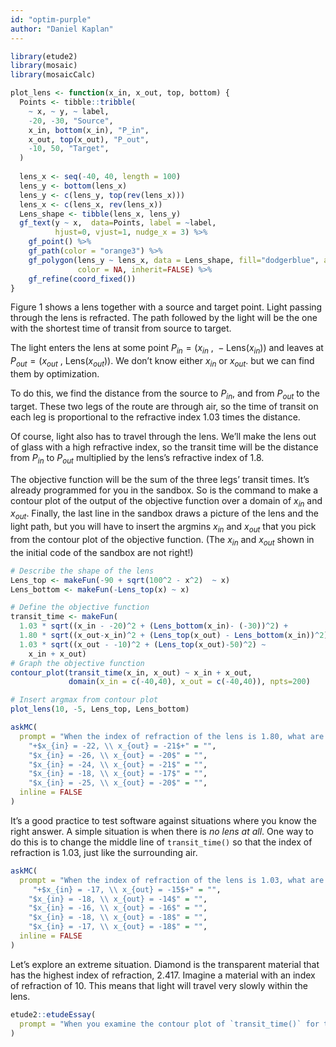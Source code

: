 ```yaml
---
id: "optim-purple"
author: "Daniel Kaplan"
---
```


```r
library(etude2)
library(mosaic)
library(mosaicCalc)
```

```r
plot_lens <- function(x_in, x_out, top, bottom) {
  Points <- tibble::tribble(
    ~ x, ~ y, ~ label,
    -20, -30, "Source",
    x_in, bottom(x_in), "P_in",
    x_out, top(x_out), "P_out",
    -10, 50, "Target",
  )
  
  lens_x <- seq(-40, 40, length = 100)
  lens_y <- bottom(lens_x)
  lens_y <- c(lens_y, top(rev(lens_x)))
  lens_x <- c(lens_x, rev(lens_x))
  Lens_shape <- tibble(lens_x, lens_y)
  gf_text(y ~ x,  data=Points, label = ~label, 
          hjust=0, vjust=1, nudge_x = 3) %>%
    gf_point() %>%
    gf_path(color = "orange3") %>%
    gf_polygon(lens_y ~ lens_x, data = Lens_shape, fill="dodgerblue", alpha = .2,
               color = NA, inherit=FALSE) %>%
    gf_refine(coord_fixed())
}

```



Figure 1 shows a lens together with a source and target point. Light passing through the lens is refracted. The path followed by the light will be the one with the shortest time of transit from source to target.


The light enters the lens at some point $P_{in} = (x_{in}\ , \ -\text{Lens}(x_{in}))$ and leaves at $P_{out} = (x_{out}\ ,\  \text{Lens}(x_{out}))$. We don't know either $x_{in}$ or $x_{out}$. but we can find them by optimization.

To do this, we find the distance from the source to $P_{in}$, and from $P_{out}$ to the target. These two legs of the route are through air, so the time of transit on each leg is proportional to the refractive index 1.03 times the distance.

Of course, light also has to travel through the lens. We'll make the lens out of glass with a high refractive index, so the transit time will be the distance from $P_{in}$ to $P_{out}$ multiplied by the lens's refractive index of 1.8. 

The objective function will be the sum of the three legs' transit times. It's already programmed for you in the sandbox. So is the command to make a contour plot of the output of the objective function over a domain of $x_{in}$ and $x_{out}$. Finally, the last line in the sandbox draws a picture of the lens and the light path, but you will have to insert the argmins $x_{in}$ and $x_{out}$ that you pick from the contour plot of the objective function. (The $x_{in}$ and $x_{out}$ shown in the initial code of the sandbox are not right!)

```r
# Describe the shape of the lens
Lens_top <- makeFun(-90 + sqrt(100^2 - x^2)  ~ x)
Lens_bottom <- makeFun(-Lens_top(x) ~ x)

# Define the objective function
transit_time <- makeFun(
  1.03 * sqrt((x_in - -20)^2 + (Lens_bottom(x_in)- (-30))^2) +
  1.80 * sqrt((x_out-x_in)^2 + (Lens_top(x_out) - Lens_bottom(x_in))^2) + 
  1.03 * sqrt((x_out - -10)^2 + (Lens_top(x_out)-50)^2) ~
    x_in + x_out)
# Graph the objective function
contour_plot(transit_time(x_in, x_out) ~ x_in + x_out, 
             domain(x_in = c(-40,40), x_out = c(-40,40)), npts=200)

# Insert argmax from contour plot
plot_lens(10, -5, Lens_top, Lens_bottom)
```



```r
askMC(
  prompt = "When the index of refraction of the lens is 1.80, what are the optimal values for $x_{in}$ and $x_{out}$? (Choose the best answer.)",
    "+$x_{in} = -22, \\ x_{out} = -21$+" = "",
    "$x_{in} = -26, \\ x_{out} = -20$" = "",
    "$x_{in} = -24, \\ x_{out} = -21$" = "",
    "$x_{in} = -18, \\ x_{out} = -17$" = "",
    "$x_{in} = -25, \\ x_{out} = -20$" = "", 
  inline = FALSE
)
```

It's a good practice to test software against situations where you know the right answer. A simple situation is when there is *no lens at all*. One way to do this is to change the middle line of `transit_time()` so that the index of refraction is 1.03, just like the surrounding air.

```r
askMC(
  prompt = "When the index of refraction of the lens is 1.03, what are the optimal values for $x_{in}$ and $x_{out}$? (Choose the best answer.)",
     "+$x_{in} = -17, \\ x_{out} = -15$+" = "",
    "$x_{in} = -18, \\ x_{out} = -14$" = "",
    "$x_{in} = -16, \\ x_{out} = -16$" = "",
    "$x_{in} = -18, \\ x_{out} = -18$" = "",
    "$x_{in} = -17, \\ x_{out} = -18$" = "", 
  inline = FALSE
)
```

Let's explore an extreme situation. Diamond is the transparent material that has the highest index of refraction, 2.417. Imagine a material with an index of refraction of 10. This means that light will travel very slowly within the lens. 


```r
etude2::etudeEssay(
  prompt = "When you examine the contour plot of `transit_time()` for this high index of refraction, there will be two, widely separated local minima. Explain briefly which part of the lens these two minima correspond to. Hint: High index means slow speed of light. Sometimes it's worthwhile to go out of your way to avoid slowdowns."
)
```
